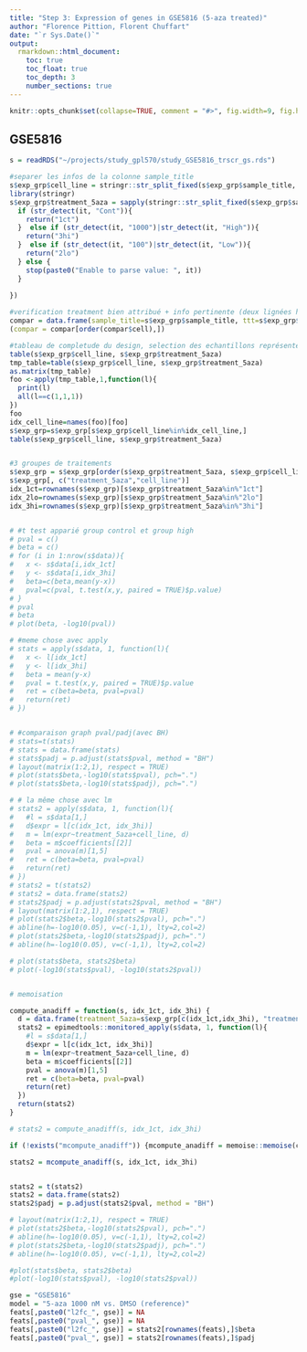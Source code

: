```yaml
---
title: "Step 3: Expression of genes in GSE5816 (5-aza treated)"
author: "Florence Pittion, Florent Chuffart"
date: "`r Sys.Date()`"
output: 
  rmarkdown::html_document:
    toc: true
    toc_float: true
    toc_depth: 3
    number_sections: true
---
```


```r
knitr::opts_chunk$set(collapse=TRUE, comment = "#>", fig.width=9, fig.height=6, eval=TRUE, echo=FALSE, results="hide", warning=FALSE)
```

## GSE5816


```r
s = readRDS("~/projects/study_gpl570/study_GSE5816_trscr_gs.rds")

#separer les infos de la colonne sample_title
s$exp_grp$cell_line = stringr::str_split_fixed(s$exp_grp$sample_title, " ", 2)[,1]
library(stringr)
s$exp_grp$treatment_5aza = sapply(stringr::str_split_fixed(s$exp_grp$sample_title, " ", 2)[,2],function(it){
  if (str_detect(it, "Cont")){
    return("1ct")
  }  else if (str_detect(it, "1000")|str_detect(it, "High")){
    return("3hi")
  }  else if (str_detect(it, "100")|str_detect(it, "Low")){
    return("2lo")
  } else {
    stop(paste0("Enable to parse value: ", it))
  }
  
})

#verification treatment bien attribué + info pertinente (deux lignées hors lung (breast and colon))
compar = data.frame(sample_title=s$exp_grp$sample_title, ttt=s$exp_grp$treatment_5aza, cell=s$exp_grp$cell_line, topology=s$exp_grp$topology)
(compar = compar[order(compar$cell),])

#tableau de completude du design, selection des echantillons représenté dans les 3 traitements
table(s$exp_grp$cell_line, s$exp_grp$treatment_5aza)
tmp_table=table(s$exp_grp$cell_line, s$exp_grp$treatment_5aza)
as.matrix(tmp_table)
foo <-apply(tmp_table,1,function(l){
  print(l)
  all(l==c(1,1,1))
})
foo
idx_cell_line=names(foo)[foo]
s$exp_grp=s$exp_grp[s$exp_grp$cell_line%in%idx_cell_line,]
table(s$exp_grp$cell_line, s$exp_grp$treatment_5aza)


#3 groupes de traitements
s$exp_grp = s$exp_grp[order(s$exp_grp$treatment_5aza, s$exp_grp$cell_line),]
s$exp_grp[, c("treatment_5aza","cell_line")]
idx_1ct=rownames(s$exp_grp)[s$exp_grp$treatment_5aza%in%"1ct"]
idx_2lo=rownames(s$exp_grp)[s$exp_grp$treatment_5aza%in%"2lo"]
idx_3hi=rownames(s$exp_grp)[s$exp_grp$treatment_5aza%in%"3hi"]


# #t test apparié group control et group high
# pval = c()
# beta = c()
# for (i in 1:nrow(s$data)){
#   x <- s$data[i,idx_1ct]
#   y <- s$data[i,idx_3hi]
#   beta=c(beta,mean(y-x))
#   pval=c(pval, t.test(x,y, paired = TRUE)$p.value)
# }
# pval
# beta
# plot(beta, -log10(pval))

# #meme chose avec apply
# stats = apply(s$data, 1, function(l){
#   x <- l[idx_1ct]
#   y <- l[idx_3hi]
#   beta = mean(y-x)
#   pval = t.test(x,y, paired = TRUE)$p.value
#   ret = c(beta=beta, pval=pval)
#   return(ret)
# })


# #comparaison graph pval/padj(avec BH)
# stats=t(stats)
# stats = data.frame(stats)
# stats$padj = p.adjust(stats$pval, method = "BH")
# layout(matrix(1:2,1), respect = TRUE)
# plot(stats$beta,-log10(stats$pval), pch=".")
# plot(stats$beta,-log10(stats$padj), pch=".")

# # la même chose avec lm
# stats2 = apply(s$data, 1, function(l){
#   #l = s$data[1,]
#   d$expr = l[c(idx_1ct, idx_3hi)]
#   m = lm(expr~treatment_5aza+cell_line, d)
#   beta = m$coefficients[[2]]
#   pval = anova(m)[1,5]
#   ret = c(beta=beta, pval=pval)
#   return(ret)
# })
# stats2 = t(stats2)
# stats2 = data.frame(stats2)
# stats2$padj = p.adjust(stats2$pval, method = "BH")
# layout(matrix(1:2,1), respect = TRUE)
# plot(stats2$beta,-log10(stats2$pval), pch=".")
# abline(h=-log10(0.05), v=c(-1,1), lty=2,col=2)
# plot(stats2$beta,-log10(stats2$padj), pch=".")
# abline(h=-log10(0.05), v=c(-1,1), lty=2,col=2)

# plot(stats$beta, stats2$beta)
# plot(-log10(stats$pval), -log10(stats2$pval))


# memoisation

compute_anadiff = function(s, idx_1ct, idx_3hi) {
  d = data.frame(treatment_5aza=s$exp_grp[c(idx_1ct,idx_3hi), "treatment_5aza"], cell_line=s$exp_grp[c(idx_1ct,idx_3hi), "cell_line" ])
  stats2 = epimedtools::monitored_apply(s$data, 1, function(l){
    #l = s$data[1,]
    d$expr = l[c(idx_1ct, idx_3hi)]
    m = lm(expr~treatment_5aza+cell_line, d)
    beta = m$coefficients[[2]]
    pval = anova(m)[1,5]
    ret = c(beta=beta, pval=pval)
    return(ret)
  })
  return(stats2)  
}

# stats2 = compute_anadiff(s, idx_1ct, idx_3hi)

if (!exists("mcompute_anadiff")) {mcompute_anadiff = memoise::memoise(compute_anadiff)}

stats2 = mcompute_anadiff(s, idx_1ct, idx_3hi)


stats2 = t(stats2)
stats2 = data.frame(stats2)
stats2$padj = p.adjust(stats2$pval, method = "BH")

# layout(matrix(1:2,1), respect = TRUE)
# plot(stats2$beta,-log10(stats2$pval), pch=".")
# abline(h=-log10(0.05), v=c(-1,1), lty=2,col=2)
# plot(stats2$beta,-log10(stats2$padj), pch=".")
# abline(h=-log10(0.05), v=c(-1,1), lty=2,col=2)

#plot(stats$beta, stats2$beta)
#plot(-log10(stats$pval), -log10(stats2$pval))
```


```r
gse = "GSE5816"
model = "5-aza 1000 nM vs. DMSO (reference)"
feats[,paste0("l2fc_", gse)] = NA
feats[,paste0("pval_", gse)] = NA
feats[,paste0("l2fc_", gse)] = stats2[rownames(feats),]$beta
feats[,paste0("pval_", gse)] = stats2[rownames(feats),]$padj
```




